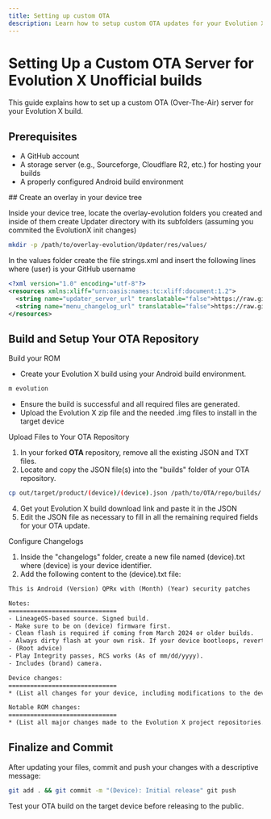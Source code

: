 ```yaml
---
title: Setting up custom OTA
description: Learn how to setup custom OTA updates for your Evolution X unofficial builds
---
```



# Setting Up a Custom OTA Server for Evolution X Unofficial builds

This guide explains how to set up a custom OTA (Over-The-Air) server for your Evolution X build.

## Prerequisites

- A GitHub account
- A storage server (e.g., Sourceforge, Cloudflare R2, etc.) for hosting your builds
- A properly configured Android build environment

<Steps>
## Create an overlay in your device tree

Inside your device tree, locate the overlay-evolution folders you created and inside of them create Updater directory with its subfolders (assuming you commited the EvolutionX init changes)

```bash
mkdir -p /path/to/overlay-evolution/Updater/res/values/
```

In the values folder create the file strings.xml and insert the following lines where (user) is your GitHub username

```xml
<?xml version="1.0" encoding="utf-8"?>
<resources xmlns:xliff="urn:oasis:names:tc:xliff:document:1.2">
  <string name="updater_server_url" translatable="false">https://raw.githubusercontent.com/(user)/OTA/vic/builds/{device}.json</string>
  <string name="menu_changelog_url" translatable="false">https://raw.githubusercontent.com/(user)/OTA/vic/changelogs/<xliff:g id="device_name">%1$s</xliff:g>.txt</string>
</resources>
```

## Build and Setup Your OTA Repository

Build your ROM

- Create your Evolution X build using your Android build environment.

```bash
m evolution
```

- Ensure the build is successful and all required files are generated.
- Upload the Evolution X zip file and the needed .img files to install in the target device

Upload Files to Your OTA Repository

1. In your forked **OTA** repository, remove all the existing JSON and TXT files.
2. Locate and copy the JSON file(s) into the "builds" folder of your OTA repository.

```bash
cp out/target/product/(device)/(device).json /path/to/OTA/repo/builds/
```

4. Get yout Evolution X build download link and paste it in the JSON
5. Edit the JSON file as necessary to fill in all the remaining required fields for your OTA update.


Configure Changelogs
1. Inside the "changelogs" folder, create a new file named (device).txt where (device) is your device identifier.
2. Add the following content to the (device).txt file:

```txt
This is Android (Version) QPRx with (Month) (Year) security patches

Notes:
==============================
- LineageOS-based source. Signed build.
- Make sure to be on (device) firmware first.
- Clean flash is required if coming from March 2024 or older builds.
- Always dirty flash at your own risk. If your device bootloops, revert to an older build that boots.
- (Root advice)
- Play Integrity passes, RCS works (As of mm/dd/yyyy).
- Includes (brand) camera.

Device changes:
==============================
* (List all changes for your device, including modifications to the device kernel and vendor files.)

Notable ROM changes:
==============================
* (List all major changes made to the Evolution X project repositories.)
```

## Finalize and Commit

After updating your files, commit and push your changes with a descriptive message:

```bash
git add . && git commit -m "(Device): Initial release" git push
```

<Callout type="info">
Test your OTA build on the target device before releasing to the public.
</Callout>

</Steps>